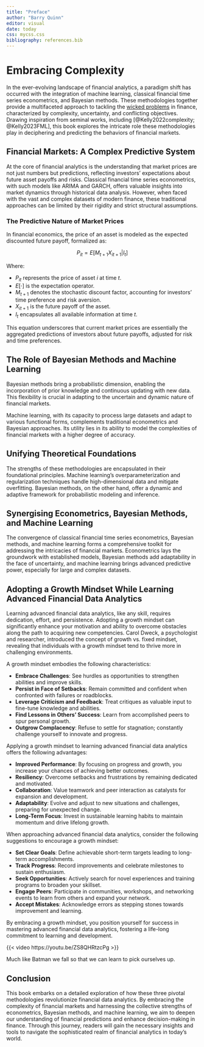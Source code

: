 ```yaml
---
title: "Preface"
author: "Barry Quinn"
editor: visual
date: today
css: mycss.css
bibliography: references.bib
---
```


# Embracing Complexity {.unnumbered}

In the ever-evolving landscape of financial analytics, a paradigm shift has occurred with the integration of machine learning, classical financial time series econometrics, and Bayesian methods. These methodologies together provide a multifaceted approach to tackling the [wicked problems](https://q-rap.connect.qub.ac.uk/FAB/about.html) in finance, characterized by complexity, uncertainty, and conflicting objectives. Drawing inspiration from seminal works, including [@Kelly2022complexity; @Kelly2023FML], this book explores the intricate role these methodologies play in deciphering and predicting the behaviors of financial markets.

## Financial Markets: A Complex Predictive System {.unnumbered}

At the core of financial analytics is the understanding that market prices are not just numbers but predictions, reflecting investors' expectations about future asset payoffs and risks. Classical financial time series econometrics, with such models like ARIMA and GARCH, offers valuable insights into market dynamics through historical data analysis. However, when faced with the vast and complex datasets of modern finance, these traditional approaches can be limited by their rigidity and strict structural assumptions.

### The Predictive Nature of Market Prices {.unnumbered}

In financial economics, the price of an asset is modeled as the expected discounted future payoff, formalized as:

$$P_{it} = E[M_{t+1} X_{it+1} | I_t ]$$

Where:

-   $P_{it}$ represents the price of asset $i$ at time $t$.
-   $E[\cdot]$ is the expectation operator.
-   $M_{t+1}$ denotes the stochastic discount factor, accounting for investors' time preference and risk aversion.
-   $X_{it+1}$ is the future payoff of the asset.
-   $I_t$ encapsulates all available information at time $t$.

This equation underscores that current market prices are essentially the aggregated predictions of investors about future payoffs, adjusted for risk and time preferences.

## The Role of Bayesian Methods and Machine Learning {.unnumbered}

Bayesian methods bring a probabilistic dimension, enabling the incorporation of prior knowledge and continuous updating with new data. This flexibility is crucial in adapting to the uncertain and dynamic nature of financial markets.

Machine learning, with its capacity to process large datasets and adapt to various functional forms, complements traditional econometrics and Bayesian approaches. Its utility lies in its ability to model the complexities of financial markets with a higher degree of accuracy.

## Unifying Theoretical Foundations {.unnumbered}

The strengths of these methodologies are encapsulated in their foundational principles. Machine learning's overparameterization and regularization techniques handle high-dimensional data and mitigate overfitting. Bayesian methods, on the other hand, offer a dynamic and adaptive framework for probabilistic modeling and inference.

## Synergising Econometrics, Bayesian Methods, and Machine Learning {.unnumbered}

The convergence of classical financial time series econometrics, Bayesian methods, and machine learning forms a comprehensive toolkit for addressing the intricacies of financial markets. Econometrics lays the groundwork with established models, Bayesian methods add adaptability in the face of uncertainty, and machine learning brings advanced predictive power, especially for large and complex datasets.

 
## Adopting a Growth Mindset While Learning Advanced Financial Data Analytics {.unnumbered}

Learning advanced financial data analytics, like any skill, requires dedication, effort, and persistence. Adopting a growth mindset can significantly enhance your motivation and ability to overcome obstacles along the path to acquiring new competencies. Carol Dweck, a psychologist and researcher, introduced the concept of growth vs. fixed mindset, revealing that individuals with a growth mindset tend to thrive more in challenging environments.

A growth mindset embodies the following characteristics:

- **Embrace Challenges**: See hurdles as opportunities to strengthen abilities and improve skills.
- **Persist in Face of Setbacks**: Remain committed and confident when confronted with failures or roadblocks.
- **Leverage Criticism and Feedback**: Treat critiques as valuable input to fine-tune knowledge and abilities.
- **Find Lessons in Others' Success**: Learn from accomplished peers to spur personal growth.
- **Outgrow Complacency**: Refuse to settle for stagnation; constantly challenge yourself to innovate and progress.

Applying a growth mindset to learning advanced financial data analytics offers the following advantages:

- **Improved Performance**: By focusing on progress and growth, you increase your chances of achieving better outcomes.
- **Resiliency**: Overcome setbacks and frustrations by remaining dedicated and motivated.
- **Collaboration**: Value teamwork and peer interaction as catalysts for expansion and development.
- **Adaptability**: Evolve and adjust to new situations and challenges, preparing for unexpected change.
- **Long-Term Focus**: Invest in sustainable learning habits to maintain momentum and drive lifelong growth.

When approaching advanced financial data analytics, consider the following suggestions to encourage a growth mindset:

- **Set Clear Goals**: Define achievable short-term targets leading to long-term accomplishments.
- **Track Progress**: Record improvements and celebrate milestones to sustain enthusiasm.
- **Seek Opportunities**: Actively search for novel experiences and training programs to broaden your skillset.
- **Engage Peers**: Participate in communities, workshops, and networking events to learn from others and expand your network.
- **Accept Mistakes**: Acknowledge errors as stepping stones towards improvement and learning.

By embracing a growth mindset, you position yourself for success in mastering advanced financial data analytics, fostering a life-long commitment to learning and development. 

{{< video https://youtu.be/ZS8QHRtzcPg >}}

Much like Batman we fall so that we can learn to pick ourselves up.

## Conclusion {.unnumbered}

This book embarks on a detailed exploration of how these three pivotal methodologies revolutionize financial data analytics. By embracing the complexity of financial markets and harnessing the collective strengths of econometrics, Bayesian methods, and machine learning, we aim to deepen our understanding of financial predictions and enhance decision-making in finance. Through this journey, readers will gain the necessary insights and tools to navigate the sophisticated realm of financial analytics in today's world.

